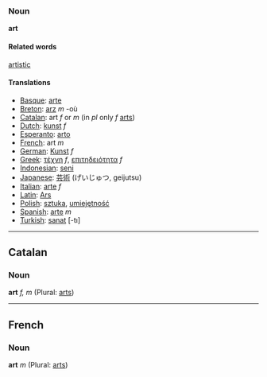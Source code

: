 ===Noun===
'''art'''

====Related words====
[[artistic]]

====Translations====
*[[Basque]]: [[arte]]
*[[Breton]]: [[arz]] ''m'' -où
*[[Catalan]]: art ''f'' or ''m'' (in ''pl'' only ''f'' [[arts]])
*[[Dutch]]: [[kunst]] ''f''
*[[Esperanto]]: [[arto]]
*[[French]]: art ''m''
*[[German]]: [[Kunst]] ''f''
*[[Greek]]: [[τέχνη]] ''f'', [[επιτηδειότητα]] ''f''
*[[Indonesian]]: [[seni]]
*[[Japanese]]: [[芸術]] (げいじゅつ, geijutsu)
*[[Italian]]: [[arte]] ''f''
*[[Latin]]: [[Ars]]
*[[Polish]]: [[sztuka]], [[umiejętność]]
*[[Spanish]]: [[arte]] ''m''
*[[Turkish]]: [[sanat]] [-tı]

----
== Catalan ==
=== Noun ===
'''art''' ''f, m'' (Plural: [[arts]])

----
== French ==
=== Noun ===
'''art''' ''m'' (Plural: [[arts]])